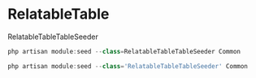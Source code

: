 # RelatableTable

RelatableTableTableSeeder

```js filename="Deployment Command" {3} copy
php artisan module:seed --class=RelatableTableTableSeeder Common
```

```js filename="Dev Sever Deployment Command" {3} copy
php artisan module:seed --class='RelatableTableTableSeeder' Common
```
